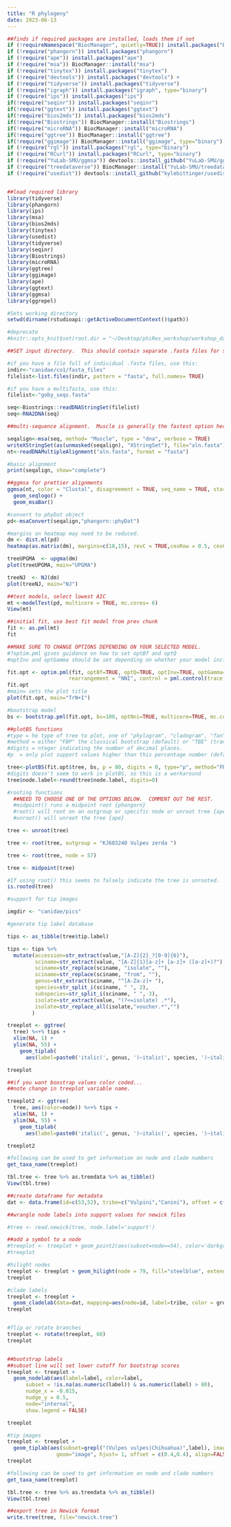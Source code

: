 ```yaml
---
title: "R phylogeny"
date: 2023-06-13
---
```

```r
##finds if required packages are installed, loads them if not
if (!requireNamespace("BiocManager", quietly=TRUE)) install.packages("BiocManager")
if (!require("phangorn")) install.packages("phangorn")
if (!require("ape")) install.packages("ape")
if (!require("msa")) BiocManager::install("msa")
if (!require("tinytex")) install.packages("tinytex") 
if (!require("devtools")) install.packages("devtools") +
if (!require("tidyverse")) install.packages("tidyverse")
if (!require("igraph")) install.packages("igraph", type="binary")
if (!require("ips")) install.packages("ips")
if(!require("seqinr")) install.packages("seqinr")
if(!require("ggtext")) install.packages("ggtext")
if(!require("bios2mds")) install.packages("bios2mds")
if(!require("Biostrings")) BiocManager::install("Biostrings")
if(!require("microRNA")) BiocManager::install("microRNA")
if(!require("ggtree")) BiocManager::install("ggtree")
if(!require("ggimage")) BiocManager::install("ggimage", type="binary")
if (!require("rgl")) install.packages("rgl", type="binary")
if (!require("RCurl")) install.packages("RCurl", type="binary")
if (!require("YuLab-SMU/ggmsa")) devtools::install_github("YuLab-SMU/ggmsa", type="binary")
if (!require("treedataverse")) BiocManager::install("YuLab-SMU/treedataverse", type="binary", force=TRUE)
if (!require("usedist")) devtools::install_github("kylebittinger/usedist")


##load required library
library(tidyverse)
library(phangorn)
library(ips)
library(msa)
library(bios2mds)
library(tinytex)
library(usedist)
library(tidyverse)
library(seqinr)
library(Biostrings)
library(microRNA)
library(ggtree)
library(ggimage)
library(ape)
library(ggtext)
library(ggmsa)
library(ggrepel)

#Sets working directory
setwd(dirname(rstudioapi::getActiveDocumentContext()$path))

#deprecate 
#knitr::opts_knit$set(root.dir = "~/Desktop/phiRes_workshop/workshop_data-analysis/phiRes_phylogeny")
```
```r
##SET input directory.  This should contain separate .fasta files for sequences you want to tree-ize

#if you have a file full of individual .fasta files, use this:
indir<-"canidae/co1/fasta_files"
filelist<-list.files(indir, pattern = "fasta", full.names= TRUE)

#if you have a multifasta, use this:
filelist<-"goby_seqs.fasta"

seq<-Biostrings::readDNAStringSet(filelist)
seq<-RNA2DNA(seq)
```
```r
##multi-sequence alignment.  Muscle is generally the fastest option here.  Other options are ClustalW and ClustalOmega

seqalign<-msa(seq, method= "Muscle", type = "dna", verbose = TRUE)
writeXStringSet(as(unmasked(seqalign), "XStringSet"), file="aln.fasta")
nt<-readDNAMultipleAlignment("aln.fasta", format = "fasta")

#basic alignment
print(seqalign, show="complete")

##ggmsa for prettier alignments
ggmsa(nt, color = "Clustal", disagreement = TRUE, seq_name = TRUE, start = 100, end = 150) + 
  geom_seqlogo() + 
  geom_msaBar() 

#convert to phyDat object
pd<-msaConvert(seqalign,"phangorn::phyDat")
```
```r

#margins on heatmap may need to be reduced.
dm <- dist.ml(pd)
heatmap(as.matrix(dm), margins=c(18,15), revC = TRUE,cexRow = 0.5, cexCol = 0.5, symm = TRUE)

treeUPGMA  <- upgma(dm)
plot(treeUPGMA, main="UPGMA")

treeNJ  <- NJ(dm)
plot(treeNJ, main="NJ")
```
```r
##test models, select lowest AIC
mt <-modelTest(pd, multicore = TRUE, mc.cores= 6)
View(mt)
```
```r
##initial fit, use best fit model from prev chunk
fit <- as.pml(mt)
fit
```
```r
##MAKE SURE TO CHANGE OPTIONS DEPENDING ON YOUR SELECTED MODEL.  
#?optim.pml gives guidance on how to set optBf and optQ
#optInv and optGamma should be set depending on whether your model includes +I and/or +G parameters

fit.opt <- optim.pml(fit, optBf=TRUE, optQ=TRUE, optInv=TRUE, optGamma=FALSE,
                    rearrangement = "NNI", control = pml.control(trace = 0))
fit.opt
#main= sets the plot title
plot(fit.opt, main="TrN+I")

#bootstrap model
bs <- bootstrap.pml(fit.opt, bs=100, optNni=TRUE, multicore=TRUE, mc.cores = 6)

##plotBS functions
#type = he type of tree to plot, one of "phylogram", "cladogram", "fan", "unrooted", "radial" or "none". If type is "none" the tree is returned with the bootstrap values assigned to the node labels.
#method = either "FBP" the classical bootstrap (default) or "TBE" (transfer bootstrap)
#digits = nteger indicating the number of decimal places.
#p	= only plot support values higher than this percentage number (default is 0).

tree<-plotBS(fit.opt$tree, bs, p = 80, digits = 0, type="p", method="FBP")
#digits doesn't seem to work in plotBS, so this is a workaround
tree$node.label<-round(tree$node.label, digits=0)

```

```r
#rooting functions
  ##NEED TO CHOOSE ONE OF THE OPTIONS BELOW.  COMMENT OUT THE REST.
  #midpoint() runs a midpoint root {phangorn}
  #root() will root on an outgroup or specific node or unroot tree {ape}
  #unroot() will unroot the tree {ape}

tree <- unroot(tree)

tree <- root(tree, outgroup = "KJ603240 Vulpes zerda ")

tree <- root(tree, node = 57)

tree <- midpoint(tree)

#If using root() this seems to falsely indicate the tree is unrooted.  
is.rooted(tree)

#support for tip images

imgdir <- "canidae/pics"

#generate tip label database

tips <- as_tibble(tree$tip.label)

tips <- tips %>% 
  mutate(accession=str_extract(value,"[A-Z]{2}_?[0-9]{6}"),
         sciname=str_extract(value, "[A-Z]{1}[a-z]+ [a-z]+ ([a-z]+)?"),
         sciname=str_replace(sciname, "isolate", ""),
         sciname=str_replace(sciname, "from", ""),
         genus=str_extract(sciname, "^[A-Za-z]+ "),
         species=str_split_i(sciname, " ", 2),
         subspecies=str_split_i(sciname, " ", 3),
         isolate=str_extract(value, "(?<=isolate) .*"), 
         isolate=str_replace_all(isolate,"voucher.*","")
        ) 
```
```r

treeplot <- ggtree(
  tree) %<+% tips +
  xlim(NA, 1) +
  ylim(NA, 55) +
    geom_tiplab(
      aes(label=paste0('italic(', genus, ')~italic(', species, ')~italic(', subspecies, ')~', isolate, '')), parse=TRUE) 

treeplot
```
```r

##if you want boostrap values color coded...
##note change in treeplot variable name.

treeplot2 <- ggtree(
  tree, aes(color=node)) %<+% tips +
  xlim(NA, 1) +
  ylim(NA, 55) +
    geom_tiplab(
      aes(label=paste0('italic(', genus, ')~italic(', species, ')~italic(', subspecies, ')~', isolate, '')), parse=TRUE, color = "black") 

treeplot2
```

```r
#following can be used to get information on node and clade numbers
get_taxa_name(treeplot)

tbl.tree <- tree %>% as.treedata %>% as_tibble()
View(tbl.tree)
```

```r
##create dataframe for metadata
dat <- data.frame(id=c(53,52), tribe=c("Vulpini","Canini"), offset = c(0.3,0.4), group = c("A","B"))

##wrangle node labels into support values for newick files

#tree <- read.newick(tree, node.label='support')

##add a symbol to a node
#treeplot <- treeplot + geom_point2(aes(subset=node==54), color='darkgreen', size=5)
#treeplot

#hilight nodes
treeplot <- treeplot + geom_hilight(node = 79, fill="steelblue", extend = 0.3)
treeplot

#clade labels
treeplot <- treeplot +
  geom_cladelab(data=dat, mapping=aes(node=id, label=tribe, color = group, offset=offset), show.legend = FALSE)
treeplot  


#flip or rotate branches
treeplot <- rotate(treeplot, 60)
treeplot


##bootstrap labels  
##subset line will set lower cutoff for bootstrap scores
treeplot <- treeplot +  
  geom_nodelab(aes(label=label, color=label,
      subset = !is.na(as.numeric(label)) & as.numeric(label) > 80), 
      nudge_x = -0.015,
      nudge_y = 0.5,
      node="internal", 
      show.legend = FALSE)

treeplot

#tip images
treeplot <- treeplot +
  geom_tiplab(aes(subset=grepl("(Vulpes vulpes|Chihuahua)",label), image=paste0(imgdir, '/',label,'.jpg')), 
                geom="image", hjust= 1, offset = c(0.4,0.4), align=FALSE, size=0.1, by='height')
treeplot

```
```r
#following can be used to get information on node and clade numbers
get_taxa_name(treeplot)

tbl.tree <- tree %>% as.treedata %>% as_tibble()
View(tbl.tree)

##export tree in Newick format
write.tree(tree, file="newick.tree")

```

